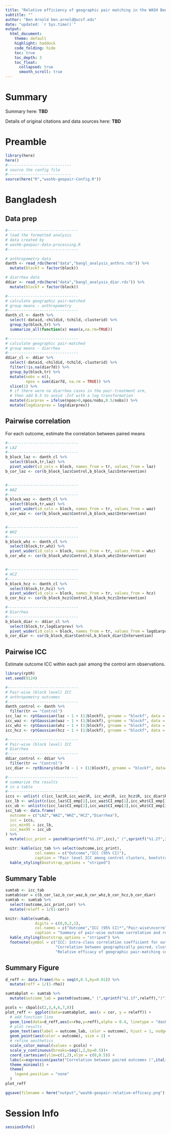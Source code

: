 ```yaml
---
title: "Relative efficiency of geographic pair matching in the WASH Benefits trials"
subtitle: ""
author: "Ben Arnold ben.arnold@ucsf.edu"
date: "updated: `r Sys.time()`"
output: 
  html_document:
    theme: default
    highlight: haddock
    code_folding: hide
    toc: true
    toc_depth: 3
    toc_float:
      collapsed: true
      smooth_scroll: true
---
```


# Summary

Summary here: **TBD**

Details of original citations and data sources here: **TBD**


# Preamble

```r
library(here)
here()
#----------------------------
# source the config file
#----------------------------
source(here("R","washb-geopair-Config.R"))

```



# Bangladesh

## Data prep

```r
#-------------------------------
# load the formatted analysis
# data created by
# washb-geopair-data-processing.R
#-------------------------------

# anthropometry data
danth <- read_rds(here("data","bangl_analysis_anthro.rds")) %>%
  mutate(blockf = factor(block))

# diarrhea data
ddiar <- read_rds(here("data","bangl_analysis_diar.rds")) %>%
  mutate(blockf = factor(block))


```

```r
#-------------------------------
# calculate geographic pair-matched
# group means - anthropometry
#-------------------------------
danth_cl <- danth %>%
  select(-dataid,-childid,-tchild,-clusterid) %>%
  group_by(block,tr) %>%
  summarize_all(function(x) mean(x,na.rm=TRUE))

#-------------------------------
# calculate geographic pair-matched
# group means - diarrhea
#-------------------------------
ddiar_cl <- ddiar %>%
  select(-dataid,-childid,-tchild,-clusterid) %>%
  filter(!is.na(diar7d)) %>%
  group_by(block,tr) %>%
  mutate(nobs = n(),
         npos = sum(diar7d, na.rm = TRUE)) %>%
  slice(1) %>%
  # if there were no diarrhea cases in the pair-treatment arm, 
  # then add 0.5 to avoid -Inf with a log transformation
  mutate(diarprev = ifelse(npos>0,npos/nobs,0.5/nobs)) %>%
  mutate(logdiarprev = log(diarprev))

```

## Pairwise correlation 

For each outcome, estimate the correlation between paired means

```r
#-------------------------------
# LAZ
#-------------------------------
b_block_laz <- danth_cl %>%
  select(block,tr,laz) %>%
  pivot_wider(id_cols = block, names_from = tr, values_from = laz)
b_cor_laz <- cor(b_block_laz$Control,b_block_laz$Intervention)


#-------------------------------
# WAZ
#-------------------------------
b_block_waz <- danth_cl %>%
  select(block,tr,waz) %>%
  pivot_wider(id_cols = block, names_from = tr, values_from = waz)
b_cor_waz <- cor(b_block_waz$Control,b_block_waz$Intervention)


#-------------------------------
# WHZ
#-------------------------------
b_block_whz <- danth_cl %>%
  select(block,tr,whz) %>%
  pivot_wider(id_cols = block, names_from = tr, values_from = whz)
b_cor_whz <- cor(b_block_whz$Control,b_block_whz$Intervention)


#-------------------------------
# HCZ
#-------------------------------
b_block_hcz <- danth_cl %>%
  select(block,tr,hcz) %>%
  pivot_wider(id_cols = block, names_from = tr, values_from = hcz)
b_cor_hcz <- cor(b_block_hcz$Control,b_block_hcz$Intervention)

#-------------------------------
# Diarrhea
#-------------------------------
b_block_diar <- ddiar_cl %>%
  select(block,tr,logdiarprev) %>%
  pivot_wider(id_cols = block, names_from = tr, values_from = logdiarprev)
b_cor_diar <- cor(b_block_diar$Control,b_block_diar$Intervention)


```

## Pairwise ICC

Estimate outcome ICC within each pair among the control arm observations.

```r
library(rptR)
set.seed(9124)

#-------------------------------
# Pair-wise (block level) ICC
# anthropometry outcomes
#-------------------------------
danth_control <- danth %>%
  filter(tr == "Control")
icc_laz <- rptGaussian(laz ~ 1 + (1|blockf), grname = "blockf", data = danth_control, nboot = 1000)
icc_waz <- rptGaussian(waz ~ 1 + (1|blockf), grname = "blockf", data = danth_control, nboot = 1000)
icc_whz <- rptGaussian(whz ~ 1 + (1|blockf), grname = "blockf", data = danth_control, nboot = 1000)
icc_hcz <- rptGaussian(hcz ~ 1 + (1|blockf), grname = "blockf", data = danth_control, nboot = 1000)

#-------------------------------
# Pair-wise (block level) ICC
# Diarrhea
#-------------------------------
ddiar_control <- ddiar %>%
  filter(tr == "Control")
icc_diar <- rptBinary(diar7d ~ 1 + (1|blockf), grname = "blockf", data=ddiar_control, nboot = 1000)
```

```r
#-------------------------------
# summarize the results 
# in a table
#-------------------------------
iccs <- unlist( c(icc_laz$R,icc_waz$R, icc_whz$R, icc_hcz$R, icc_diar$R[1,1]))
icc_lb <- unlist(c(icc_laz$CI_emp[1],icc_waz$CI_emp[1],icc_whz$CI_emp[1],icc_hcz$CI_emp[1],icc_diar$CI_emp[[1]][1]))
icc_ub <- unlist(c(icc_laz$CI_emp[2],icc_waz$CI_emp[2],icc_whz$CI_emp[2],icc_hcz$CI_emp[2],icc_diar$CI_emp[[2]][2]))
icc_tab <- data.frame(
  outcome = c("LAZ","WAZ","WHZ","HCZ","Diarrhea"),
  icc = iccs,
  icc_min95 = icc_lb,
  icc_max95 = icc_ub
) %>%
  mutate(icc_print = paste0(sprintf("%1.2f",icc)," (",sprintf("%1.2f",icc_min95),", ",sprintf("%1.2f",icc_max95),")"))

knitr::kable(icc_tab %>% select(outcome,icc_print),
             col.names = c("Outcome","ICC (95% CI)"),
             caption = "Pair level ICC among control clusters, bootstrapped 95% confidence interval") %>%
  kable_styling(bootstrap_options = "striped")


```

## Summary Table

```r

sumtab <- icc_tab
sumtab$cor = c(b_cor_laz,b_cor_waz,b_cor_whz,b_cor_hcz,b_cor_diar)
sumtab <- sumtab %>%
  select(outcome,icc_print,cor) %>%
  mutate(releff = 1/(1-cor))

knitr::kable(sumtab,
             digits = c(0,0,2,1),
             col.names = c("Outcome","ICC (95% CI)*","Pair-wise\ncorrelation†","Relative Efficacy‡"),
             caption = "Summary of pair-wise outcome correlation and relative efficacy of geographic pair-matching") %>%
  kable_styling(bootstrap_options = "striped") %>%
  footnote(symbol = c("ICC: Intra-class correlation coefficient for outcomes in control arm clusters.", 
                      "Correlation between geographically paired, cluster-level means.",
                      "Relative efficacy of geographic pair-matching compared to an unmatched design, defined as 1/(1-r), where r is the correlation between paired outcomes. A relative efficacy of 1.5 means that a pair-matched study with 100 clusters per group has the same power as an unmatched study with 150 clusters per group."))

```

## Summary Figure

```r
d_reff <- data.frame(rho = seq(0,0.5,by=0.01)) %>%
  mutate(reff = 1/(1-rho))

sumtabplot <- sumtab %>%
  mutate(outcome_lab = paste0(outcome," (",sprintf("%1.1f",releff),")"))

pcols <- cbpal[c(2,3,4,6,7,8)]
plot_reff <- ggplot(data=sumtabplot, aes(x = cor, y = releff)) +
  # add function line
  geom_line(data=d_reff,aes(x=rho,y=reff),alpha = 0.4, linetype = "dashed") +
  # plot results
  geom_text(aes(label = outcome_lab, color = outcome), hjust = 1, nudge_x = -0.01) +
  geom_point(aes(color = outcome), size = 2) + 
  # refine aesthetics
  scale_color_manual(values = pcols) +
  scale_y_continuous(breaks=seq(1,2,by=0.5))+
  coord_cartesian(ylim=c(1,2),xlim = c(0,0.5)) +
  labs(x=expression(paste("Correlation between paired outcomes (",italic(r),")")),y=expression(paste("Relative efficacy of pair-matching, 1/(1-",italic(r),")"))) +
  theme_minimal() +
  theme(
    legend.position = "none"
  )
plot_reff

ggsave(filename = here("output","washb-geopair-relative-efficacy.png"),plot_reff,device = "png", height=4,width=4)
```

# Session Info
```r
sessionInfo()
```


